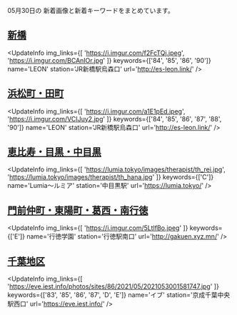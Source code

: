 

05月30日の
新着画像と新着キーワードをまとめています。

<DmmAffiliateIns />

## [新橋](/busty/0100)
<UpdateInfo
    img_links={[
    'https://i.imgur.com/f2FcTQj.jpeg',
    'https://i.imgur.com/BCAnIOr.jpg'
    ]}
    keywords={['84', '85', '86', '90']}
    name='LEON'
    station='JR新橋駅烏森口'
    url='http://es-leon.link/'
/>
<DmmAffiliateIns />

## [浜松町・田町](/busty/0110)
<UpdateInfo
    img_links={[
    'https://i.imgur.com/a1E1pEd.jpeg',
    'https://i.imgur.com/VCIJuy2.jpg'
    ]}
    keywords={['84', '85', '86', '87', '88', '90']}
    name='LEON'
    station='JR新橋駅烏森口'
    url='http://es-leon.link/'
/>
<DmmAffiliateIns />

## [恵比寿・目黒・中目黒](/busty/0130)
<UpdateInfo
    img_links={[
    'https://lumia.tokyo/images/therapist/th_rei.jpg',
    'https://lumia.tokyo/images/therapist/th_hana.jpg'
    ]}
    keywords={['C']}
    name='Lumia～ルミア'
    station='中目黒駅'
    url='https://lumia.tokyo/'
/>
<DmmAffiliateIns />

## [門前仲町・東陽町・葛西・南行徳](/busty/0240)
<UpdateInfo
    img_links={[
    'https://i.imgur.com/5LtIfBo.jpeg'
    ]}
    keywords={['E']}
    name='行徳学園'
    station='行徳駅南口'
    url='http://gakuen.xyz.mn/'
/>
<DmmAffiliateIns />

## [千葉地区](/busty/0500)
<UpdateInfo
    img_links={[
    'https://eve.iest.info/photos/sites/86/2021/05/2021053001581747.jpg'
    ]}
    keywords={['83', '85', '86', '87', 'D', 'E']}
    name='イブ'
    station='京成千葉中央駅西口'
    url='https://eve.iest.info/'
/>
<DmmAffiliateIns />

<DmmAffiliateScript />
